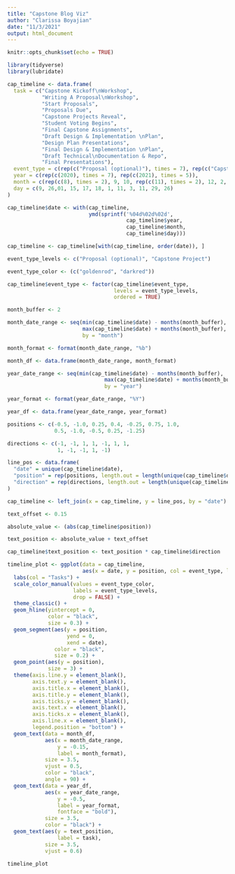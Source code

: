 ```yaml
---
title: "Capstone Blog Viz"
author: "Clarissa Boyajian"
date: "11/3/2021"
output: html_document
---
```


```r
knitr::opts_chunk$set(echo = TRUE)

library(tidyverse)
library(lubridate)
```

```r
cap_timeline <- data.frame(
  task = c("Capstone Kickoff\nWorkshop", 
           "Writing A Proposal\nWorkshop", 
           "Start Proposals", 
           "Proposals Due", 
           "Capstone Projects Reveal", 
           "Student Voting Begins", 
           "Final Capstone Assignments",
           "Draft Design & Implementation \nPlan",
           "Design Plan Presentations",
           "Final Design & Implementation \nPlan",
           "Draft Technical\nDocumentation & Repo",
           "Final Presentations"),
  event_type = c(rep(c("Proposal (optional)"), times = 7), rep(c("Capstone Project"), times = 5)),
  year = c(rep(c(2020), times = 7), rep(c(2021), times = 5)),
  month = c(rep(c(8), times = 2), 9, 10, rep(c(11), times = 2), 12, 2, rep(c(3), times = 2), 4, 5),
  day = c(9, 26,01, 15, 17, 18, 1, 11, 3, 11, 29, 26)
)

cap_timeline$date <- with(cap_timeline, 
                          ymd(sprintf('%04d%02d%02d', 
                                      cap_timeline$year, 
                                      cap_timeline$month, 
                                      cap_timeline$day)))

cap_timeline <- cap_timeline[with(cap_timeline, order(date)), ]
```

```r
event_type_levels <- c("Proposal (optional)", "Capstone Project")

event_type_color <- (c("goldenrod", "darkred"))

cap_timeline$event_type <- factor(cap_timeline$event_type, 
                                  levels = event_type_levels, 
                                  ordered = TRUE)
```

```r
month_buffer <- 2

month_date_range <- seq(min(cap_timeline$date) - months(month_buffer), 
                        max(cap_timeline$date) + months(month_buffer), 
                        by = "month")

month_format <- format(month_date_range, "%b")

month_df <- data.frame(month_date_range, month_format)

year_date_range <- seq(min(cap_timeline$date) - months(month_buffer), 
                               max(cap_timeline$date) + months(month_buffer), 
                               by = "year")

year_format <- format(year_date_range, "%Y")

year_df <- data.frame(year_date_range, year_format)
```

```r
positions <- c(-0.5, -1.0, 0.25, 0.4, -0.25, 0.75, 1.0,
               0.5, -1.0, -0.5, 0.25, -1.25)

directions <- c(-1, -1, 1, 1, -1, 1, 1,
                1, -1, -1, 1, -1)

line_pos <- data.frame(
  "date" = unique(cap_timeline$date),
  "position" = rep(positions, length.out = length(unique(cap_timeline$date))),
  "direction" = rep(directions, length.out = length(unique(cap_timeline$date)))
)

cap_timeline <- left_join(x = cap_timeline, y = line_pos, by = "date")
```

```r
text_offset <- 0.15

absolute_value <- (abs(cap_timeline$position))

text_position <- absolute_value + text_offset

cap_timeline$text_position <- text_position * cap_timeline$direction
```

```r
timeline_plot <- ggplot(data = cap_timeline, 
                        aes(x = date, y = position, col = event_type, label = task)) +
  labs(col = "Tasks") +
  scale_color_manual(values = event_type_color, 
                     labels = event_type_levels, 
                     drop = FALSE) +
  theme_classic() +
  geom_hline(yintercept = 0, 
             color = "black", 
             size = 0.3) +
  geom_segment(aes(y = position,
                   yend = 0,
                   xend = date), 
               color = "black", 
               size = 0.2) +
  geom_point(aes(y = position), 
             size = 3) +
  theme(axis.line.y = element_blank(),
        axis.text.y = element_blank(),
        axis.title.x = element_blank(),
        axis.title.y = element_blank(),
        axis.ticks.y = element_blank(),
        axis.text.x = element_blank(),
        axis.ticks.x = element_blank(),
        axis.line.x = element_blank(),
        legend.position = "bottom") +
  geom_text(data = month_df, 
            aes(x = month_date_range,
                y = -0.15,
                label = month_format), 
            size = 3.5, 
            vjust = 0.5, 
            color = "black", 
            angle = 90) +
  geom_text(data = year_df,
            aes(x = year_date_range,
                y = -0.5,
                label = year_format,
                fontface = "bold"), 
            size = 3.5, 
            color = "black") +
  geom_text(aes(y = text_position, 
                label = task), 
            size = 3.5, 
            vjust = 0.6)

timeline_plot
```


